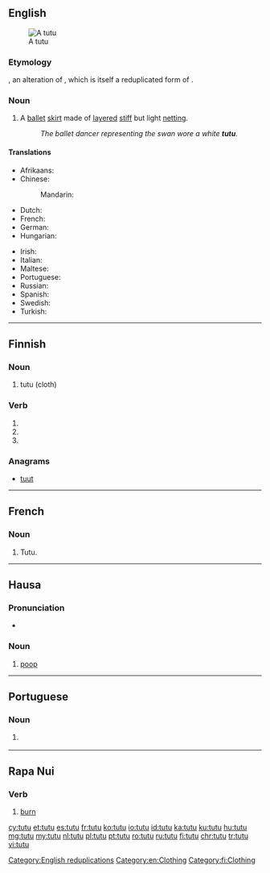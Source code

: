 {{also|Tutu|tutú|tutù|tutū|tütü|tūtū|tự tử}}
==English==
[[File:Colourful ballet tutu.jpg|thumb|A tutu]]
===Etymology===
{{borrowing|fr|tutu|lang=en}}, an alteration of {{m|fr|cucu}}, which is itself a reduplicated form of {{m|fr|cul||butt, bum, arse}}.

===Noun===
{{en-noun}}

# A [[ballet]] [[skirt]] made of [[layered]] [[stiff]] but light [[netting]].
#: ''The ballet dancer representing the swan wore a white '''tutu'''.''

====Translations====
{{trans-top|ballet skirt}}
* Afrikaans: {{t|af|tutu}}
* Chinese:
*: Mandarin: {{t|cmn|芭蕾舞裙|tr=bālěiwǔqún|sc=Hani}}
* Dutch: {{t+|nl|tutu|m}}
* French: {{t+|fr|tutu|m}}
* German: {{t+|de|Tutu|n}}
* Hungarian: {{t+|hu|tütü}}
{{trans-mid}}
* Irish: {{t|ga|tútú|m}}
* Italian: {{t|it|tutù|m}}
* Maltese: {{t|mt|tutu|m}}
* Portuguese: {{t+|pt|tutu|m}}
* Russian: {{t+|ru|пачка|f|tr=páčka|sc=Cyrl}}
* Spanish: {{t+|es|tutú|m}}
* Swedish: {{t|sv|tutu|c}}
* Turkish: {{t+|tr|tütü}}
{{trans-bottom}}

[[Category:English reduplications]]
[[Category:en:Clothing]]

----

==Finnish==

===Noun===
{{fi-noun}}

# tutu (cloth)

===Verb===
{{head|fi|verb form}}

# {{fi-form of|type=verb|mood=indicative|tense=present connegative|tutua}}
# {{fi-form of|type=verb|pr=second-person|pl=singular|mood=imperative|tense=present|tutua}}
# {{fi-form of|type=verb|pr=second-person|pl=singular|mood=imperative|tense=present connegative|tutua}}

===Anagrams===
* [[tuut#Finnish|tuut]]

[[Category:fi:Clothing]]

----

==French==

===Noun===
{{fr-noun|m}}

# Tutu.

----

==Hausa==

===Pronunciation===
* {{hyphenation|tū|tù|lang=ha}}

===Noun===
{{head|ha|noun|g=m}}

# {{label|ha|childish|or|humorous}} [[poop]]

----

==Portuguese==

===Noun===
{{pt-noun|m}}

# {{l|en|tutu}} {{gloss|ballet skirt}}

{{catlangcode|pt|Clothing}}

----

==Rapa Nui==

===Verb===
{{head|rap|verb}}

# [[burn]]

[[cy:tutu]]
[[et:tutu]]
[[es:tutu]]
[[fr:tutu]]
[[ko:tutu]]
[[io:tutu]]
[[id:tutu]]
[[ka:tutu]]
[[ku:tutu]]
[[hu:tutu]]
[[mg:tutu]]
[[my:tutu]]
[[nl:tutu]]
[[pl:tutu]]
[[pt:tutu]]
[[ro:tutu]]
[[ru:tutu]]
[[fi:tutu]]
[[chr:tutu]]
[[tr:tutu]]
[[vi:tutu]]